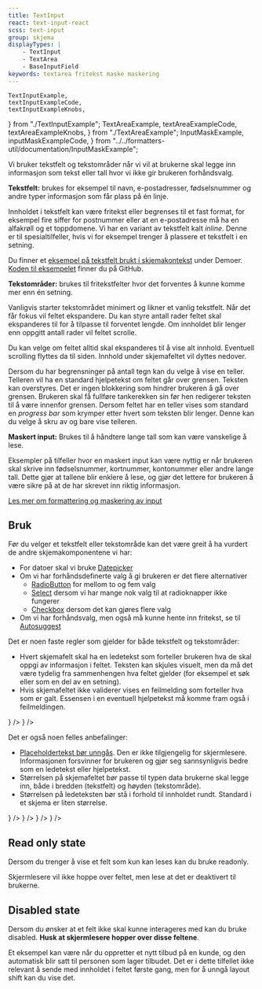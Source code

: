 ```yaml
---
title: TextInput
react: text-input-react
scss: text-input
group: skjema
displayTypes: |
    - TextInput
    - TextArea
    - BaseInputField
keywords: textarea fritekst maske maskering
---
```


    TextInputExample,
    textInputExampleCode,
    textInputExampleKnobs,
} from "./TextInputExample";
    TextAreaExample,
    textAreaExampleCode,
    textAreaExampleKnobs,
} from "./TextAreaExample";
    InputMaskExample,
    inputMaskExampleCode,
} from "../../formatters-util/documentation/InputMaskExample";

<Ingress>
    Vi bruker tekstfelt og tekstområder når vi vil at brukerne skal legge inn
    informasjon som tekst eller tall hvor vi ikke gir brukeren forhåndsvalg.
</Ingress>

**Tekstfelt:** brukes for eksempel til navn, e-postadresser, fødselsnummer og andre typer informasjon som får plass på én linje.

<ComponentExample
    title="TextInput"
    component={TextInputExample}
    knobs={textInputExampleKnobs}
    codeExample={textInputExampleCode}
/>

Innholdet i tekstfelt kan være fritekst eller begrenses til et fast format, for eksempel fire siffer for postnummer eller at en e-postadresse må ha en alfakrøll og et toppdomene.
Vi har en variant av tekstfelt kalt <i>inline</i>. Denne er til spesialtilfeller, hvis vi for eksempel trenger å plassere et tekstfelt i en setning.

Du finner et [eksempel på tekstfelt brukt i skjemakontekst](/demoer/skjemavalidering/) under Demoer. [Koden til eksempelet](https://github.com/fremtind/jokul/blob/main/portal/src/pages/demoer/skjemavalidering.tsx) finner du på GitHub.

**Tekstområder:** brukes til fritekstfelter hvor det forventes å kunne komme mer enn én setning.

<ComponentExample
    title="TextArea"
    component={TextAreaExample}
    knobs={textAreaExampleKnobs}
    codeExample={textAreaExampleCode}
/>

Vanligvis starter tekstområdet minimert og likner et vanlig tekstfelt. Når det får fokus vil feltet ekspandere. Du kan styre antall rader feltet skal ekspanderes til for å tilpasse til forventet lengde. Om innholdet blir lenger enn oppgitt antall rader vil feltet scrolle.

Du kan velge om feltet alltid skal ekspanderes til å vise alt innhold. Eventuell scrolling flyttes da til siden. Innhold under skjemafeltet vil dyttes nedover.

Dersom du har begrensninger på antall tegn kan du velge å vise en teller. Telleren vil ha en standard hjelpetekst om feltet går over grensen. Teksten kan overstyres. Det er ingen blokkering som hindrer brukeren å gå over grensen. Brukeren skal få fullføre tankerekken sin før hen redigerer teksten til å være innenfor grensen. Dersom feltet har en teller vises som standard en _progress bar_ som krymper etter hvert som teksten blir lenger. Denne kan du velge å skru av og bare vise telleren.

**Maskert input:** Brukes til å håndtere lange tall som kan være vanskelige å lese.

Eksempler på tilfeller hvor en maskert input kan være nyttig er når brukeren skal skrive inn fødselsnummer, kortnummer, kontonummer eller andre lange tall. Dette gjør at tallene blir enklere å lese, og gjør det lettere for brukeren å være sikre på at de har skrevet inn riktig informasjon.

<ComponentExample
    title="Bruk med formaterer"
    component={InputMaskExample}
    codeExample={inputMaskExampleCode}
/>

[Les mer om formattering og maskering av input](/komponenter/formatters#maskering-av-skjemafelter)

## Bruk

Før du velger et tekstfelt eller tekstområde kan det være greit å ha vurdert de andre skjemakomponentene vi har:

-   For datoer skal vi bruke [Datepicker](/komponenter/datepicker)
-   Om vi har forhåndsdefinerte valg å gi brukeren er det flere alternativer
    -   [RadioButton](/komponenter/radiobutton) for mellom to og fem valg
    -   [Select](/komponenter/select) dersom vi har mange nok valg til at radioknapper ikke fungerer
    -   [Checkbox](/komponenter/checkbox) dersom det kan gjøres flere valg
-   Om vi har forhåndsvalg, men også må kunne hente inn fritekst, se til [Autosuggest](/komponenter/autosuggest)

Det er noen faste regler som gjelder for både tekstfelt og tekstområder:

-   Hvert skjemafelt skal ha en ledetekst som forteller brukeren hva de skal oppgi av informasjon i feltet. Teksten kan skjules visuelt, men da må det være tydelig fra sammenhengen hva feltet gjelder (for eksempel et søk eller som en del av en setning).
-   Hvis skjemafeltet ikke validerer vises en feilmelding som forteller hva som er galt. Essensen i en eventuell hjelpetekst må komme fram også i feilmeldingen.

<Grid>
    <DoDontExample
        type="do"
        description="Hjelpetekst i feilmelding"
        content={
            <TextInput
                name="hjelpriktig"
                label="Fødselsnummer"
                errorLabel="Du må fylle ut fødselsnummer, 11 siffer"
            />
        }
    />
    <DoDontExample
        type="dont"
        description="Feilmelding uten hjelp"
        content={
            <TextInput
                name="hjelpfeil"
                label="Fødselsnummer"
                errorLabel="Du må fylle ut fødselsnummer"
            />
        }
    />
</Grid>

Det er også noen felles anbefalinger:

-   [Placeholdertekst bør unngås](https://developer.mozilla.org/en-US/docs/Web/HTML/Element/input#placeholders_are_not_accessible). Den er ikke tilgjengelig for skjermlesere. Informasjonen forsvinner for brukeren og gjør seg sannsynligvis bedre som en ledetekst eller hjelpetekst.
-   Størrelsen på skjemafeltet bør passe til typen data brukerne skal legge inn, både i bredden (tekstfelt) og høyden (tekstområde).
-   Størrelsen på ledeteksten bør stå i forhold til innholdet rundt. Standard i et skjema er liten størrelse.

<Grid>
    <DoDontExample
        type="do"
        description="Informasjon i hjelpetekst"
        content={
            <TextInput
                name="placeholderriktig"
                label="Fødselsnummer"
                helpLabel="Fødselsnummer består av 11 siffer"
            />
        }
    />
    <DoDontExample
        type="dont"
        description="Hjelpetekst som forsvinner"
        content={
            <TextInput
                name="placeholderfeil"
                label="Fødselsnummer"
                placeholder="11 siffer"
            />
        }
    />
</Grid>
<Grid>
    <DoDontExample
        type="do"
        description="Bredde tilpasset innhold"
        content={
            <TextInput
                name="bredderiktig"
                label="Postnummer"
                width="4.5rem"
                maxlength="4"
            />
        }
    />
    <DoDontExample
        type="dont"
        description="Standardbredde selv hvor bredden er kjent"
        content={<TextInput name="breddefeil" label="Postnummer" />}
    />
</Grid>

## Read only state

Dersom du trenger å vise et felt som kun kan leses kan du bruke readonly.

Skjermlesere vil ikke hoppe over feltet, men lese at det er deaktivert til brukerne.

<ComponentExample
    title="Read only state"
    component={ReadOnlyTextInputExample}
    codeExample={readOnlyTextInputExample}
/>

## Disabled state

Dersom du ønsker at et felt ikke skal kunne interageres med kan du bruke disabled. **Husk at skjermlesere hopper over disse feltene**.

Et eksempel kan være når du oppretter et nytt tilbud på en kunde, og den automatisk blir satt til personen som lager tilbudet.
Det er i dette tilfellet ikke relevant å sende med innholdet i feltet første gang, men for å unngå layout shift kan du vise det.

<ComponentExample
    title="Disabled state"
    component={DisabledTextInputExample}
    codeExample={disabledTextInputExampleCode}
/>
